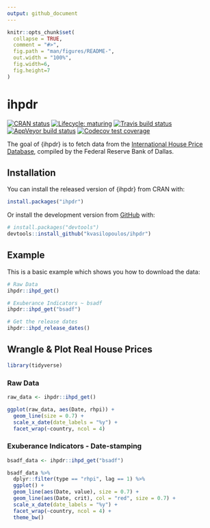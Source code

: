 ```yaml
---
output: github_document
---
```


<!-- README.md is generated from README.Rmd. Please edit that file -->

```r
knitr::opts_chunk$set(
  collapse = TRUE,
  comment = "#>",
  fig.path = "man/figures/README-",
  out.width = "100%",
  fig.width=6, 
  fig.height=7
)
```
# ihpdr

<!-- badges: start -->
[![CRAN status](https://www.r-pkg.org/badges/version/ihpdr)](https://CRAN.R-project.org/package=ihpdr)
[![Lifecycle: maturing](https://img.shields.io/badge/lifecycle-maturing-blue.svg)](https://www.tidyverse.org/lifecycle/#maturing)
[![Travis build status](https://travis-ci.org/kvasilopoulos/ihpdr.svg?branch=master)](https://travis-ci.org/kvasilopoulos/ihpdr)
[![AppVeyor build status](https://ci.appveyor.com/api/projects/status/github/kvasilopoulos/ihpdr?branch=master&svg=true)](https://ci.appveyor.com/project/kvasilopoulos/ihpdr)
[![Codecov test coverage](https://codecov.io/gh/kvasilopoulos/ihpdr/branch/master/graph/badge.svg)](https://codecov.io/gh/kvasilopoulos/ihpdr?branch=master)
<!-- badges: end -->

The goal of {ihpdr} is to fetch data from the [International House Price Database](https://www.dallasfed.org/institute/houseprice#tab1), compiled 
by the Federal Reserve Bank of Dallas.

## Installation

You can install the released version of {ihpdr} from CRAN with:

``` r
install.packages("ihpdr")
```
Or install the development version from [GitHub](https://github.com/kvasilopoulos/ihpdr) with:

``` r
# install.packages("devtools")
devtools::install_github("kvasilopoulos/ihpdr")
```
## Example

This is a basic example which shows you how to download the data:

```r

# Raw Data
ihpdr::ihpd_get()

# Exuberance Indicators ~ bsadf
ihpdr::ihpd_get("bsadf")

# Get the release dates
ihpdr::ihpd_release_dates()
```

## Wrangle & Plot Real House Prices

```r
library(tidyverse)
```

### Raw Data

```r
raw_data <- ihpdr::ihpd_get()

ggplot(raw_data, aes(Date, rhpi)) + 
  geom_line(size = 0.7) + 
  scale_x_date(date_labels = "%y") +
  facet_wrap(~country, ncol = 4) 
```

### Exuberance Indicators - Date-stamping 

```r
bsadf_data <- ihpdr::ihpd_get("bsadf")

bsadf_data %>% 
  dplyr::filter(type == "rhpi", lag == 1) %>% 
  ggplot() + 
  geom_line(aes(Date, value), size = 0.7) +
  geom_line(aes(Date, crit), col = "red", size = 0.7) +
  scale_x_date(date_labels = "%y") +
  facet_wrap(~country, ncol = 4) +
  theme_bw()
```
